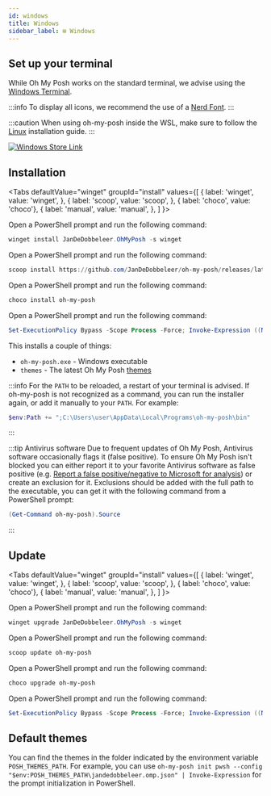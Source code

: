 ```yaml
---
id: windows
title: Windows
sidebar_label: ⊞ Windows
---
```



## Set up your terminal

While Oh My Posh works on the standard terminal, we advise using the [Windows Terminal][wt].

:::info
To display all icons, we recommend the use of a [Nerd Font][fonts].
:::

:::caution
When using oh-my-posh inside the WSL, make sure to follow the [Linux][linux] installation guide.
:::

<a href="ms-windows-store://pdp/?productid=XP8K0HKJFRXGCK" target="_blank">
  <img
    src={require('/img/winstore.png').default}
    alt="Windows Store Link"
    className="winstore"
  />
</a>

## Installation

<Tabs
  defaultValue="winget"
  groupId="install"
  values={[
    { label: 'winget', value: 'winget', },
    { label: 'scoop', value: 'scoop', },
    { label: 'choco', value: 'choco'},
    { label: 'manual', value: 'manual', },
  ]
}>
<TabItem value="winget">

Open a PowerShell prompt and run the following command:

```powershell
winget install JanDeDobbeleer.OhMyPosh -s winget
```

</TabItem>
<TabItem value="scoop">

Open a PowerShell prompt and run the following command:

```powershell
scoop install https://github.com/JanDeDobbeleer/oh-my-posh/releases/latest/download/oh-my-posh.json
```

</TabItem>

<TabItem value="choco">

Open a PowerShell prompt and run the following command:

```powershell
choco install oh-my-posh
``` 

</TabItem>

<TabItem value="manual">

Open a PowerShell prompt and run the following command:

```powershell
Set-ExecutionPolicy Bypass -Scope Process -Force; Invoke-Expression ((New-Object System.Net.WebClient).DownloadString('https://ohmyposh.dev/install.ps1'))
```

</TabItem>
</Tabs>

This installs a couple of things:

- `oh-my-posh.exe` - Windows executable
- `themes` - The latest Oh My Posh [themes][themes]

:::info
For the `PATH` to be reloaded, a restart of your terminal is advised.
If oh-my-posh is not recognized as a command, you can run the installer again, or add it manually to your `PATH`.
For example:

```powershell
$env:Path += ";C:\Users\user\AppData\Local\Programs\oh-my-posh\bin"
```
:::

:::tip Antivirus software
Due to frequent updates of Oh My Posh, Antivirus software occasionally flags it (false positive).
To ensure Oh My Posh isn't blocked you can either report it to your favorite Antivirus software as false positive
(e.g. [Report a false positive/negative to Microsoft for analysis][report-false-positive]) or create an exclusion for it.
Exclusions should be added with the full path to the executable, you can get it with the following command from a PowerShell prompt:

```powershell
(Get-Command oh-my-posh).Source
```
:::

<Next />

## Update

<Tabs
  defaultValue="winget"
  groupId="install"
  values={[
    { label: 'winget', value: 'winget', },
    { label: 'scoop', value: 'scoop', },
    { label: 'choco', value: 'choco'},
    { label: 'manual', value: 'manual', },
  ]
}>
<TabItem value="winget">

Open a PowerShell prompt and run the following command:

```powershell
winget upgrade JanDeDobbeleer.OhMyPosh -s winget
```

</TabItem>
<TabItem value="scoop">

Open a PowerShell prompt and run the following command:

```powershell
scoop update oh-my-posh
```

</TabItem>

<TabItem value="choco">

Open a PowerShell prompt and run the following command:

```powershell
choco upgrade oh-my-posh
```

</TabItem>

<TabItem value="manual">

Open a PowerShell prompt and run the following command:

```powershell
Set-ExecutionPolicy Bypass -Scope Process -Force; Invoke-Expression ((New-Object System.Net.WebClient).DownloadString('https://ohmyposh.dev/install.ps1'))
```

</TabItem>
</Tabs>

## Default themes

You can find the themes in the folder indicated by the environment variable `POSH_THEMES_PATH`.
For example, you can use `oh-my-posh init pwsh --config "$env:POSH_THEMES_PATH\jandedobbeleer.omp.json" | Invoke-Expression`
for the prompt initialization in PowerShell.


[fonts]: /docs/installation/fonts
[scoop]: https://scoop.sh/
[wt]: https://github.com/microsoft/terminal
[linux]: /docs/installation/linux
[themes]: /docs/themes
[report-false-positive]: https://docs.microsoft.com/en-us/microsoft-365/security/defender/m365d-autoir-report-false-positives-negatives#report-a-false-positivenegative-to-microsoft-for-analysis
